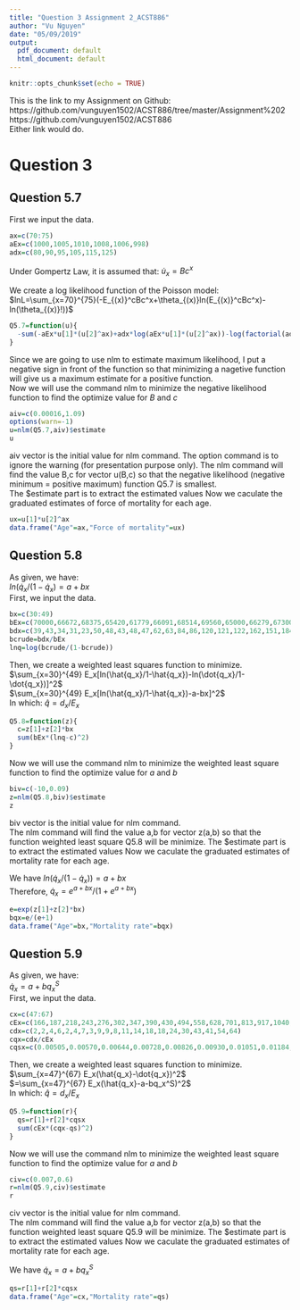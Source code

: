 ---
title: "Question 3 Assignment 2_ACST886"
author: "Vu Nguyen"
date: "05/09/2019"
output:
  pdf_document: default
  html_document: default
---

```{r setup, include=FALSE}
knitr::opts_chunk$set(echo = TRUE)
```

This is the link to my Assignment on Github:  
https://github.com/vunguyen1502/ACST886/tree/master/Assignment%202  
https://github.com/vunguyen1502/ACST886  
Either link would do.  

# Question 3
## Question 5.7  
First we input the data.  
```{r}
ax=c(70:75)
aEx=c(1000,1005,1010,1008,1006,998)
adx=c(80,90,95,105,115,125)
```
Under Gompertz Law, it is assumed that:
$\dot{u}_x=Bc^x$

We create a log likelihood function of the Poisson model:  
$lnL=\sum_{x=70}^{75}(-E_{(x)}^cBc^x+\theta_{(x)}ln(E_{(x)}^cBc^x)-ln(\theta_{(x)}!))$
```{r}
Q5.7=function(u){
  -sum(-aEx*u[1]*(u[2]^ax)+adx*log(aEx*u[1]*(u[2]^ax))-log(factorial(adx)))
}
```
Since we are going to use nlm to estimate maximum likelihood, I put a negative sign in front of the function so that minimizing a nagetive function will give us a maximum estimate for a positive function.  
Now we will use the command nlm to minimize the negative likelihood function to find the optimize value for $B$ and $c$

```{r}
aiv=c(0.00016,1.09)
options(warn=-1)
u=nlm(Q5.7,aiv)$estimate
u
```
aiv vector is the initial value for nlm command. 
The option command is to ignore the warning (for presentation purpose only). The nlm command will find the value B,c for vector u(B,c) so that the negative likelihood (negative minimum = positive maximum) function Q5.7 is smallest.  
The $estimate part is to extract the estimated values
Now we caculate the graduated estimates of force of mortality for each age.
```{r}
ux=u[1]*u[2]^ax
data.frame("Age"=ax,"Force of mortality"=ux)
```

## Question 5.8
As given, we have:  
$ln(\dot{q}_x/(1-\dot{q}_x)=a+bx$  
First, we input the data.
```{r}
bx=c(30:49)
bEx=c(70000,66672,68375,65420,61779,66091,68514,69560,65000,66279,67300,65368,65391,62917,66537,62302,62145,63856,61097,61110)
bdx=c(39,43,34,31,23,50,48,43,48,47,62,63,84,86,120,121,122,162,151,184)
bcrude=bdx/bEx
lnq=log(bcrude/(1-bcrude))
```

Then, we create a weighted least squares function to minimize.  
$\sum_{x=30}^{49} E_x[ln(\hat{q_x}/1-\hat{q_x})-ln(\dot{q_x}/1-\dot{q_x})]^2$  
$\sum_{x=30}^{49} E_x[ln(\hat{q_x}/1-\hat{q_x})-a-bx]^2$  
In which: $\hat{q}=d_x/E_x$
```{r}
Q5.8=function(z){
  c=z[1]+z[2]*bx
  sum(bEx*(lnq-c)^2)
}
```

Now we will use the command nlm to minimize the weighted least square function to find the optimize value for $a$ and $b$
```{r}
biv=c(-10,0.09)
z=nlm(Q5.8,biv)$estimate
z
```
biv vector is the initial value for nlm command.  
The nlm command will find the value a,b for vector z(a,b) so that the function weighted least square Q5.8 will be minimize.
The $estimate part is to extract the estimated values
Now we caculate the graduated estimates of mortality rate for each age.

We have
$ln(\dot{q}_x/(1-\dot{q}_x))=a+bx$  
Therefore,
$\dot{q}_x=e^{a+bx}/(1+e^{a+bx})$
```{r}
e=exp(z[1]+z[2]*bx)
bqx=e/(e+1)
data.frame("Age"=bx,"Mortality rate"=bqx)
```
## Question 5.9
As given, we have:  
$\dot{q}_x=a+bq_x^S$  
First, we input the data.
```{r}
cx=c(47:67)
cEx=c(166,187,218,243,276,302,347,390,430,494,558,628,701,813,917,1040,1182,1299,1432,1596,1752)
cdx=c(2,2,4,6,2,4,7,3,9,9,8,11,14,18,18,24,30,43,41,54,64)
cqx=cdx/cEx
cqsx=c(0.00505,0.00570,0.00644,0.00728,0.00826,0.00930,0.01051,0.01184,0.01331,0.01492,0.01668,0.01859,0.02065,0.02287,0.02525,0.02778,0.03049,0.03339,0.03648,0.03978,0.04332)

```
Then, we create a weighted least squares function to minimize.  
$\sum_{x=47}^{67} E_x(\hat{q_x}-\dot{q_x})^2$  
$=\sum_{x=47}^{67} E_x(\hat{q_x}-a-bq_x^S)^2$  
In which: $\hat{q}=d_x/E_x$
```{r}
Q5.9=function(r){
  qs=r[1]+r[2]*cqsx
  sum(cEx*(cqx-qs)^2)
}
```
Now we will use the command nlm to minimize the weighted least square function to find the optimize value for $a$ and $b$
```{r}
civ=c(0.007,0.6)
r=nlm(Q5.9,civ)$estimate
r
```

civ vector is the initial value for nlm command.  
The nlm command will find the value a,b for vector z(a,b) so that the function weighted least square Q5.9 will be minimize.
The $estimate part is to extract the estimated values
Now we caculate the graduated estimates of mortality rate for each age.

We have
$\dot{q}_x=a+bq_x^S$  
```{r}
qs=r[1]+r[2]*cqsx
data.frame("Age"=cx,"Mortality rate"=qs)
```

